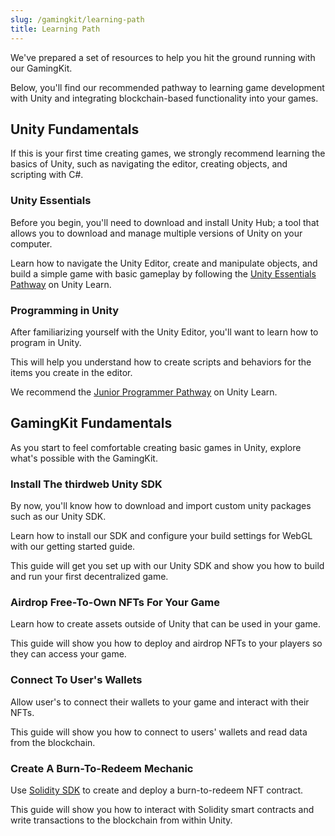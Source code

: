 ```yaml
---
slug: /gamingkit/learning-path
title: Learning Path
---
```



We've prepared a set of resources to help you hit the ground running with our GamingKit.

Below, you'll find our recommended pathway to learning game development
with Unity and integrating blockchain-based functionality into your games.

## Unity Fundamentals

If this is your first time creating games, we strongly recommend learning the basics of
Unity, such as navigating the editor, creating objects, and scripting with C#.

### Unity Essentials

Before you begin, you'll need to download and install Unity Hub;
a tool that allows you to download and manage multiple versions of Unity on your computer.

<div className="row" style={{ marginBottom: 12 }}>
  <div className="col col--12" style={{ padding: 8 }}>
    <QuickstartCard
      name="Download & install the Unity Hub and Editor"
      link="https://learn.unity.com/tutorial/install-the-unity-hub-and-editor#"
      image="/assets/icons/education.png"
    />
  </div>
</div>

Learn how to navigate the Unity Editor, create and manipulate objects, and
build a simple game with basic gameplay by following the [Unity Essentials Pathway](https://learn.unity.com/pathway/unity-essentials)
on Unity Learn.

<div className="row" style={{ marginBottom: 12 }}>
  <div className="col col--12" style={{ padding: 8 }}>
    <QuickstartCard
      name="Unity Learn: Unity Essentials Pathway"
      link="https://learn.unity.com/pathway/unity-essentials"
      image="/assets/icons/education.png"
    />
  </div>
</div>

### Programming in Unity

After familiarizing yourself with the Unity Editor, you'll want to learn how to program in Unity.

This will help you understand how to create scripts and behaviors for the items you create in the editor.

We recommend the [Junior Programmer Pathway](https://learn.unity.com/pathway/junior-programmer) on Unity Learn.

<div className="row" style={{ marginBottom: 12 }}>
  <div className="col col--12" style={{ padding: 8 }}>
    <QuickstartCard
      name="Unity Learn: Junior Programmer Pathway"
      link="https://learn.unity.com/pathway/junior-programmer"
      image="/assets/icons/education.png"
    />
  </div>
</div>

## GamingKit Fundamentals

As you start to feel comfortable creating basic games in Unity, explore what's possible with the GamingKit.

### Install The thirdweb Unity SDK

By now, you'll know how to download and import custom unity packages such as our Unity SDK.

Learn how to install our SDK and configure your build settings for WebGL with our getting started guide.

This guide will get you set up with our Unity SDK and show you how to build and run your first decentralized game.

<div className="row" style={{ marginBottom: 12 }}>
  <div className="col col--12" style={{ padding: 8 }}>
    <QuickstartCard
      name="Guide: Get Started with the Unity SDK"
      link="https://blog.thirdweb.com/guides/get-started-with-thirdwebs-unity-sdk/"
      image="/assets/icons/education.png"
    />
  </div>
</div>

### Airdrop Free-To-Own NFTs For Your Game

Learn how to create assets outside of Unity that can be used in your game.

This guide will show you how to deploy and airdrop NFTs to your players so they can access your game.

<div className="row" style={{ marginBottom: 12 }}>
  <div className="col col--12" style={{ padding: 8 }}>
    <QuickstartCard
      name="Guide: Airdrop Free-To-Own NFTs"
      link="https://blog.thirdweb.com/guides/airdrop-free-to-own-nfts-for-a-web3-game/"
      image="/assets/icons/education.png"
    />
  </div>
</div>

### Connect To User's Wallets

Allow user's to connect their wallets to your game and interact with their NFTs.

This guide will show you how to connect to users' wallets and read data from the blockchain.

<div className="row" style={{ marginBottom: 12 }}>
  <div className="col col--12" style={{ padding: 8 }}>
    <QuickstartCard
      name="Guide: Add A Connect Wallet Button"
      link="https://blog.thirdweb.com/guides/add-a-connect-wallet-button-in-a-unity-game/"
      image="/assets/icons/education.png"
    />
  </div>
</div>

### Create A Burn-To-Redeem Mechanic

Use [Solidity SDK](/solidity) to create and deploy a burn-to-redeem NFT contract.

This guide will show you how to interact with Solidity smart contracts and write transactions to the blockchain from within Unity.

<div className="row" style={{ marginBottom: 12 }}>
  <div className="col col--12" style={{ padding: 8 }}>
    <QuickstartCard
      name="Guide: Create Burn-To-Redeem NFTs"
      link="https://blog.thirdweb.com/guides/sell-burn-to-redeem-nfts-in-unity/"
      image="/assets/icons/education.png"
    />
  </div>
</div>
